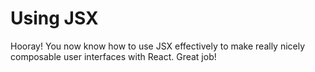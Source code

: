 # Using JSX

Hooray! You now know how to use JSX effectively to make really nicely composable
user interfaces with React. Great job!
